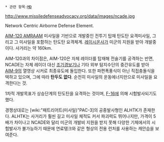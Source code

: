  * 관련 항목:[[MD]]

http://www.missiledefenseadvocacy.org/data/images/ncade.jpg

Network Centric Airborne Defense Element.

[[AIM-120 AMRAAM]] 미사일을 기반으로 개발중인 전투기 탑재 탄도탄 요격미사일, 그리고 그 미사일을 포함하는 탄도탄 요격체계. [[레이시온]]사가 미군의 지원을 받아 개발중이다. 사거리는 약 160km.

AIM-120과의 차이점은, AIM-120은 자체 레이더를 탑재해 전술기를 공격하는 반면, NCADE는 자체 레이더 대신 [[조기경보기]]나 기타 외부 탐지수단의 중간유도를 받아 [[AIM-9]]의 열영상 시커로 최종유도에 돌입한다. 또한 파편폭풍식이 아닌 직접충돌식을 택하고 있으며, 그에 따라 '''탄두도 없다'''. 순전히 미사일의 운동에너지만으로 미사일을 요격한다는 것.

1차적 개발목표가 상승단계의 탄도탄을 요격하는 것이며, [[F-16]]에 의해 시험발사되기도 했다.

경쟁상대로는 [wiki:"패트리어트(미사일)"PAC-3]의 공중발사형인 ALHTK가 존재한다. ALHTK는 사거리가 훨씬 길고 미사일 체적도 커서 파괴력도 뛰어나지만, 가격이 5배가 차이나고 NCADE와 달리 미군의 개발비 지원을 받지 못해 다양한 기체에서의 시험발사가 불가능하기 때문에 연료탱크와 같은 형상의 전용 런처를 사용하는 캐안습을 보여준다.
